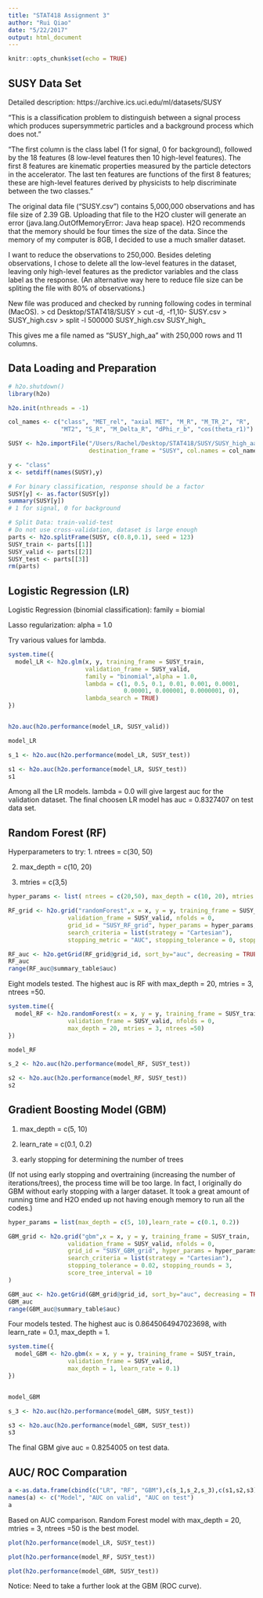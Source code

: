 ```yaml
---
title: "STAT418 Assignment 3"
author: "Rui Qiao"
date: "5/22/2017"
output: html_document
---
```


```r
knitr::opts_chunk$set(echo = TRUE)
```

## SUSY Data Set
Detailed description: https://archive.ics.uci.edu/ml/datasets/SUSY

"This is a classification problem to distinguish between a signal process which produces supersymmetric particles and a background process which does not." 

"The first column is the class label (1 for signal, 0 for background), followed by the 18 features (8 low-level features then 10 high-level features). The first 8 features are kinematic properties measured by the particle detectors in the accelerator. The last ten features are functions of the first 8 features; these are high-level features derived by physicists to help discriminate between the two classes."

The original data file ("SUSY.csv") contains 5,000,000 observations and has file size of 2.39 GB. Uploading that file to the H2O cluster will generate an error (java.lang.OutOfMemoryError: Java heap space). H2O recommends that the memory should be four times the size of the data. Since the memory of my computer is 8GB, I decided to use a much smaller dataset. 

I want to reduce the observations to 250,000. Besides deleting observations, I chose to delete all the low-level features in the dataset, leaving only high-level features as the predictor variables and the class label as the response. (An alternative way here to reduce file size can be spliting the file with 80% of observations.)

New file was produced and checked by running following codes in terminal (MacOS).
> cd Desktop/STAT418/SUSY
> cut -d, -f1,10- SUSY.csv > SUSY_high.csv
> split -l 500000 SUSY_high.csv SUSY_high_

This gives me a file named as "SUSY_high_aa" with 250,000 rows and 11 columns.

## Data Loading and Preparation

```r
# h2o.shutdown()
library(h2o)

h2o.init(nthreads = -1)

col_names <- c("class", "MET_rel", "axial MET", "M_R", "M_TR_2", "R", 
               "MT2", "S_R", "M_Delta_R", "dPhi_r_b", "cos(theta_r1)")

SUSY <- h2o.importFile("/Users/Rachel/Desktop/STAT418/SUSY/SUSY_high_aa",
                       destination_frame = "SUSY", col.names = col_names)

y <- "class"
x <- setdiff(names(SUSY),y)

# For binary classification, response should be a factor
SUSY[y] <- as.factor(SUSY[y])
summary(SUSY[y])
# 1 for signal, 0 for background

# Split Data: train-valid-test
# Do not use cross-validation, dataset is large enough
parts <- h2o.splitFrame(SUSY, c(0.8,0.1), seed = 123)
SUSY_train <- parts[[1]]
SUSY_valid <- parts[[2]]
SUSY_test <- parts[[3]]
rm(parts)

```

## Logistic Regression (LR)

Logistic Regression (binomial classification): family = biomial

Lasso regularization: alpha = 1.0

Try various values for lambda.

```r
system.time({
  model_LR <- h2o.glm(x, y, training_frame = SUSY_train,
                      validation_frame = SUSY_valid,
                      family = "binomial",alpha = 1.0, 
                      lambda = c(1, 0.5, 0.1, 0.01, 0.001, 0.0001,
                                 0.00001, 0.000001, 0.0000001, 0),
                      lambda_search = TRUE)
})


h2o.auc(h2o.performance(model_LR, SUSY_valid))

model_LR

s_1 <- h2o.auc(h2o.performance(model_LR, SUSY_test))

s1 <- h2o.auc(h2o.performance(model_LR, SUSY_test))
s1
```
Among all the LR models. lambda = 0.0 will give largest auc for the validation dataset. The final choosen LR model has auc = 0.8327407 on test data set.


## Random Forest (RF)

Hyperparameters to try:
1. ntrees = c(30, 50)

2. max_depth = c(10, 20)

3. mtries = c(3,5)
```r
hyper_params <- list( ntrees = c(20,50), max_depth = c(10, 20), mtries = c(3,5))

RF_grid <- h2o.grid("randomForest",x = x, y = y, training_frame = SUSY_train, 
                 validation_frame = SUSY_valid, nfolds = 0,
                 grid_id = "SUSY_RF_grid", hyper_params = hyper_params,
                 search_criteria = list(strategy = "Cartesian"),
                 stopping_metric = "AUC", stopping_tolerance = 0, stopping_rounds = 3)

RF_auc <- h2o.getGrid(RF_grid@grid_id, sort_by="auc", decreasing = TRUE)
RF_auc
range(RF_auc@summary_table$auc)

```

Eight models tested. The highest auc is RF with max_depth = 20, mtries = 3, ntrees =50.

```r
system.time({
  model_RF <- h2o.randomForest(x = x, y = y, training_frame = SUSY_train, 
                 validation_frame = SUSY_valid, nfolds = 0,
                 max_depth = 20, mtries = 3, ntrees =50)
})

model_RF

s_2 <- h2o.auc(h2o.performance(model_RF, SUSY_test))

s2 <- h2o.auc(h2o.performance(model_RF, SUSY_test))
s2
```


## Gradient Boosting Model (GBM)
1. max_depth = c(5, 10)

2. learn_rate = c(0.1, 0.2)

3. early stopping for determining the number of trees

(If not using early stopping and overtraining (increasing the number of iterations/trees), the process time will be too large. In fact, I originally do GBM without early stopping with a larger dataset. It took a great amount of running time and H2O ended up not having enough memory to run all the codes.)
```r
hyper_params = list(max_depth = c(5, 10),learn_rate = c(0.1, 0.2))

GBM_grid <- h2o.grid("gbm",x = x, y = y, training_frame = SUSY_train, 
                 validation_frame = SUSY_valid, nfolds = 0,
                 grid_id = "SUSY_GBM_grid", hyper_params = hyper_params,
                 search_criteria = list(strategy = "Cartesian"),
                 stopping_tolerance = 0.02, stopping_rounds = 3, 
                 score_tree_interval = 10
)

GBM_auc <- h2o.getGrid(GBM_grid@grid_id, sort_by="auc", decreasing = TRUE)
GBM_auc
range(GBM_auc@summary_table$auc)
```

Four models tested. The highest auc is 0.8645064947023698, with learn_rate = 0.1, max_depth = 1.

```r
system.time({
  model_GBM <- h2o.gbm(x = x, y = y, training_frame = SUSY_train, 
                 validation_frame = SUSY_valid, 
                 max_depth = 1, learn_rate = 0.1)    
})


model_GBM

s_3 <- h2o.auc(h2o.performance(model_GBM, SUSY_test))

s3 <- h2o.auc(h2o.performance(model_GBM, SUSY_test))
s3
```
The final GBM give auc = 0.8254005 on test data.

## AUC/ ROC Comparation
```r

a <-as.data.frame(cbind(c("LR", "RF", "GBM"),c(s_1,s_2,s_3),c(s1,s2,s3)))
names(a) <- c("Model", "AUC on valid", "AUC on test")
a

```
Based on AUC comparison. Random Forest model with max_depth = 20, mtries = 3, ntrees =50 is the best model.


```r

plot(h2o.performance(model_LR, SUSY_test))

plot(h2o.performance(model_RF, SUSY_test))

plot(h2o.performance(model_GBM, SUSY_test))
```

Notice: Need to take a further look at the GBM (ROC curve).
